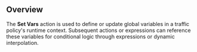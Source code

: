 ## Overview

The **Set Vars** action is used to define or update global variables in a traffic policy's runtime context. Subsequent actions or expressions can reference these variables for conditional logic through expressions or dynamic interpolation.

